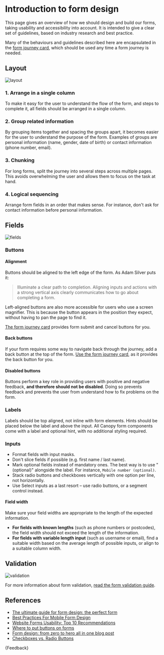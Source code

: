 
<Meta title="Components/Forms/Introduction to form design" />

# Introduction to form design

<p class="standfirst">This page gives an overview of how we should design and build our forms, taking usability and accessibility into account. It is intended to give a clear set of guidelines, based on industry research and best practice.</p>

Many of the behaviours and guidelines described here are encapsulated in the [form journey card](./?path=/story/components-card-examples--form-journey-card), which should be used any time a form journey is needed.

## Layout

![layout](docs/forms/forms-design/layout.png)

### 1. Arrange in a single column

To make it easy for the user to understand the flow of the form, and steps to complete it, all fields should be arranged in a single column.

### 2. Group related information

By grouping items together and spacing the groups apart, it becomes easier for the user to understand the purpose of the form. Examples of groups are personal information (name, gender, date of birth) or contact information (phone number, email).

### 3. Chunking

For long forms, split the journey into several steps across multiple pages. This avoids overwhelming the user and allows them to focus on the task at hand.

### 4. Logical sequencing

Arrange form fields in an order that makes sense. For instance, don't ask for contact information before personal information.

## Fields

![fields](docs/forms/forms-design/fields.png)

### Buttons

#### Alignment

Buttons should be aligned to the left edge of the form. As Adam Silver puts it:

<Unstyled>
  <blockquote>
    Illuminate a clear path to completion. Aligning inputs and actions with a strong vertical axis clearly communicates how to go about completing a form.
  </blockquote>
</Unstyled>

Left-aligned buttons are also more accessible for users who use a screen magnifier. This is because the button appears in the position they expect, without having to pan the page to find it.

[The form journey card](./?path=/story/components-card-examples--form-journey-card) provides form submit and cancel buttons for you.

#### Back buttons

If your form requires some way to navigate back through the journey, add a back button at the top of the form. [Use the form journey card](./?path=/story/components-card-examples--form-journey-card), as it provides the back button for you.

#### Disabled buttons

Buttons perform a key role in providing users with positive and negative feedback, **and therefore should not be disabled**. Doing so prevents feedback and prevents the user from understand how to fix problems on the form.

### Labels

Labels should be top aligned, not inline with form elements. Hints should be placed below the label and above the input. All Canopy form components come with a label and optional hint, with no additional styling required.

### Inputs

* Format fields with input masks.
* Don't slice fields if possible (e.g. first name / last name).
* Mark optional fields instead of mandatory ones. The best way is to use "(optional)" alongside the label. For instance, `Mobile number (optional)`.
* Stack radio buttons and checkboxes vertically with one option per line, not horizontally.
* Use Select inputs as a last resort – use radio buttons, or a segment control instead.

#### Field width

Make sure your field widths are appropriate to the length of the expected information.

* **For fields with known lengths** (such as phone numbers or postcodes), the field width should not exceed the length of the information.
* **For fields with variable length input** (such as username or email), find a suitable width based on the average length of possible inputs, or align to a suitable column width.

## Validation

![validation](docs/forms/forms-design/validation.png)

For more information about form validation, [read the form validation guide](./?path=/docs/components-forms-form-validation-guide--docs).

## References

* <a href="https://medium.com/@carolinalina/the-ultimate-guide-for-form-design-the-perfect-form-acea20367ed1" target="_blank">The ultimate guide for form design: the perfect form</a>
* <a href="https://www.smashingmagazine.com/2018/08/best-practices-for-mobile-form-design/" target="_blank">Best Practices For Mobile Form Design</a>
* <a href="https://www.nngroup.com/articles/web-form-design/" target="_blank">Website Forms Usability: Top 10 Recommendations</a>
* <a href="https://adamsilver.io/articles/where-to-put-buttons-in-forms/" target="_blank">Where to put buttons on forms</a>
* <a href="https://adamsilver.io/blog/form-design-from-zero-to-hero-all-in-one-blog-post/" target="_blank">Form design: from zero to hero all in one blog post</a>
* <a href="https://www.nngroup.com/articles/checkboxes-vs-radio-buttons/" target="_blank">Checkboxes vs. Radio Buttons</a>

<Markdown>
  {Feedback}
</Markdown>
